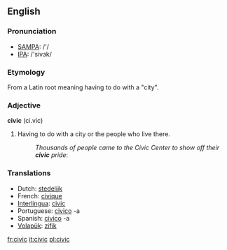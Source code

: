 ==English==

===Pronunciation===
*[[w:SAMPA|SAMPA]]: /'/
*[[w:IPA|IPA]]: /'sivɜk/

===Etymology===
From a Latin root meaning having to do with a "city".

===Adjective===
'''civic''' (ci.vic)
# Having to do with a city or the people who live there.
#: ''Thousands of people came to the Civic Center to show off their '''civic''' pride'':

===Translations===
*Dutch: [[stedelijk]]
*French: [[civique]]
*[[Interlingua]]: [[civic]]
*Portuguese: [[civico]] -a
*Spanish: [[civico]] -a
*[[Volapük]]: [[zifik]]

[[fr:civic]]
[[it:civic]]
[[pl:civic]]